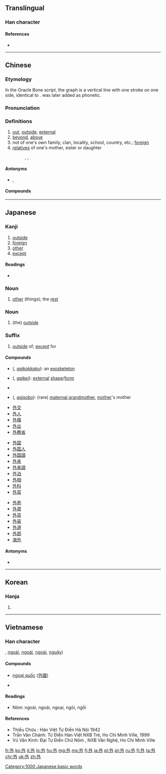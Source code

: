 ==Translingual==
{{stroke order|strokes=5}}

===Han character===
{{Han char|rn=36|rad=夕|as=02|sn=5|four=2320<sub>0</sub>|canj=弓戈卜 (NIY)|ids=⿰[[夕]][[卜]]}}

====References====
* {{Han ref|kx=0246.020|dkj=05750|dj=0487.050|hdz=20860.010|uh=5916|ud=22806|bh=A57E|bd=42366}}

----

==Chinese==
{{zh-forms}}

===Etymology===
In the Oracle Bone script, the graph is a vertical line with one stroke on one side, identical to {{zh-l|卜|divination}}. {{zh-l|月}} was later added as phonetic.

===Pronunciation===
{{zh-pron
|m=wài
|c=ngoi6,oi6
|c_note=ngoi6 - correct; oi6 - lazy pronunciation
|h=pfs=ngoi
|md=nguôi/ngiê
|md_note=nguôi - literary; ngiê - colloquial
|mn=gōa/gōe
|mn_note=gōa - literary; gōe - colloquial
|w=3nga
|mc=y
|oc=y
|cat=a,n
}}

===Definitions===
{{zh-hanzi}}

# [[out]], [[outside]], [[external]]
# [[beyond]], [[above]]
# not of one's own family, clan, locality, school, country, etc.; [[foreign]]
# [[relatives]] of one's mother, sister or daughter
#: {{zh-l|外婆|maternal grandmother}}, {{zh-l|外孙|daughter's son}}, {{zh-l|外祖父|maternal grandfather}}

====Antonyms====
* {{zh-l|裡/里}}, {{zh-l|內/内}}

====Compounds====
{{der5
| {{zh-l|外办}}
| {{zh-l|外邦}}
| {{zh-l|外币}}
| {{zh-l|外边}}, {{zh-l|外边儿}}
| {{zh-l|外表}}
| {{zh-l|外宾}}
| {{zh-l|外部}}
| {{zh-l|外埠}}
| {{zh-l|外财}}
| {{zh-l|外层空间}}
| {{zh-l|外场}}
| {{zh-l|外钞}}
| {{zh-l|外臣}}
| {{zh-l|外出}}
| {{zh-l|外出血}}
| {{zh-l|外传}}
| {{zh-l|外存}}
| {{zh-l|外带}}
| {{zh-l|外道}}
| {{zh-l|外敌}}
| {{zh-l|外地}}
| {{zh-l|外电}}
| {{zh-l|外电路}}
| {{zh-l|外电阻}}
| {{zh-l|外调}}
| {{zh-l|外耳}}
| {{zh-l|外分泌}}
| {{zh-l|外敷}}
| {{zh-l|外港}}
| {{zh-l|外公}}
| {{zh-l|外功}}, {{zh-l|外功儿}}
| {{zh-l|外骨骼}}
| {{zh-l|外观}}
| {{zh-l|外国}}
| {{zh-l|外国语}}
| {{zh-l|外海}}
| {{zh-l|外行}}
| {{zh-l|外号}}, {{zh-l|外号儿}}
| {{zh-l|外话}}
| {{zh-l|外踝}}
| {{zh-l|外患}}
| {{zh-l|外汇}}
| {{zh-l|外汇留成}}
| {{zh-l|外婚制}}
| {{zh-l|外活}}, {{zh-l|外活儿}}
| {{zh-l|外货}}
| {{zh-l|外祸}}
| {{zh-l|外籍}}
| {{zh-l|外加}}
| {{zh-l|外间}}, {{zh-l|外间儿}}
| {{zh-l|外江}}
| {{zh-l|外交}}
| {{zh-l|外交辞令}}
| {{zh-l|外交特权}}
| {{zh-l|外交团}}
| {{zh-l|外角}}
| {{zh-l|外界}}
| {{zh-l|外景}}
| {{zh-l|外科}}
| {{zh-l|外壳}}
| {{zh-l|外客}}
| {{zh-l|外寇}}
| {{zh-l|外快}}
| {{zh-l|外来}}
| {{zh-l|外来户}}
| {{zh-l|外来语}}
| {{zh-l|外力}}
| {{zh-l|外流}}
| {{zh-l|外路}}
| {{zh-l|外露}}
| {{zh-l|外轮}}
| {{zh-l|外贸}}
| {{zh-l|外貌}}
| {{zh-l|外面}}, {{zh-l|外面儿}}
| {{zh-l|外面儿光}}
| {{zh-l|外胚层}}
| {{zh-l|外婆}}
| {{zh-l|外戚}}
| {{zh-l|外企}}
| {{zh-l|外欠}}
| {{zh-l|外强中干}}
| {{zh-l|外侨}}
| {{zh-l|外勤}}
| {{zh-l|外圈}}
| {{zh-l|外人}}
| {{zh-l|外伤}}
| {{zh-l|外商}}
| {{zh-l|外生殖器}}
| {{zh-l|外甥}}
| {{zh-l|外甥女}}, {{zh-l|外甥女儿}}
| {{zh-l|外省}}
| {{zh-l|外史}}
| {{zh-l|外事}}
| {{zh-l|外饰}}
| {{zh-l|外室}}
| {{zh-l|外手}}, {{zh-l|外手儿}}
| {{zh-l|外首}}
| {{zh-l|外水}}
| {{zh-l|外孙}}
| {{zh-l|外孙女}}, {{zh-l|外孙女儿}}
| {{zh-l|外孙子}}
| {{zh-l|外胎}}
| {{zh-l|外逃}}
| {{zh-l|外套}}, {{zh-l|外套儿}}
| {{zh-l|外头}}
| {{zh-l|外围}}
| {{zh-l|外围设备}}
| {{zh-l|外文}}
| {{zh-l|外屋}}
| {{zh-l|外侮}}
| {{zh-l|外务}}
| {{zh-l|外骛}}
| {{zh-l|外县}}
| {{zh-l|外线}}
| {{zh-l|外乡}}
| {{zh-l|外向}}
| {{zh-l|外向型}}
| {{zh-l|外销}}
| {{zh-l|外心}}
| {{zh-l|外星人}}
| {{zh-l|外行星}}
| {{zh-l|外形}}
| {{zh-l|外姓}}
| {{zh-l|外烟}}
| {{zh-l|外延}}
| {{zh-l|外焰}}
| {{zh-l|外扬}}
| {{zh-l|外洋}}
| {{zh-l|外衣}}
| {{zh-l|外溢}}
| {{zh-l|外因}}
| {{zh-l|外阴}}
| {{zh-l|外引内联}}
| {{zh-l|外语}}
| {{zh-l|外遇}}
| {{zh-l|外园内方}}
| {{zh-l|外援}}
| {{zh-l|外在}}
| {{zh-l|外债}}
| {{zh-l|外长}}
| {{zh-l|外罩}}, {{zh-l|外罩儿}}
| {{zh-l|外痔}}
| {{zh-l|外资}}
| {{zh-l|外族}}
| {{zh-l|外祖父}}
| {{zh-l|外祖母}}
}}

----

==Japanese==

===Kanji===
{{ja-kanji|grade=2|rs=夕02}}

# [[outside]]
# [[foreign]]
# [[other]]
# [[except]]

====Readings====
* {{ja-readings
|goon=[[げ]] (ge)
|kanon=[[がい]] (gai)
|toon=[[うい]] (ui) {{qualifier|non-[[w:Jōyō kanji|Jōyō]] reading}}
|kun=[[そと]] (soto), [[ほか]] (hoka), [[はずす]] ([[外す]], hazusu)}}

===Noun===
{{ja-noun|ほか}}

# [[other]] (things); the [[rest]]

===Noun===
{{ja-noun|そと}}

# (the) [[outside]]

===Suffix===
{{ja-pos|がい|suffix}}

# [[outside]] of; [[except]] for

====Compounds====
{{top3}}
* {{l|ja|外骨格}} ({{l|ja|がいこっかく}}, ''[[gaikokkaku]]''): an [[exoskeleton]]
* {{l|ja|外形}} ({{l|ja|がいけい}}, ''[[gaikei]]''): [[external]] [[shape]]/[[form]]
* {{l|ja|外す|gloss=to [[unfasten]], to [[remove]]|lang=ja|sc=Jpan|tr=[[はずす]], [[hazusu]]}}
* {{l|ja|外祖母}} ({{l|ja|がいそぼ}}, ''[[gaisobo]]''): (rare) [[maternal grandmother]], [[mother]]'s mother
* [[外交]]
* [[外人]]
* [[外傷]]
* [[外出]]
* [[外務省]]
{{mid3}}
* [[外国]]
* [[外国人]]
* [[外国語]]
* [[外来]]
* [[外来語]]
* [[外泊]]
* [[外相]]
* [[外科]]
* [[外耳]]
{{mid3}}
* [[外苑]]
* [[外資]]
* [[外貨]]
* [[外装]]
* [[外道]]
* [[外部]]
* [[海外]]
{{bottom}}

====Antonyms====
* {{l|ja|内}}

[[Category:1000 Japanese basic words]]

----

==Korean==

===Hanja===
{{ko-hanja|hangeul=외|rv=oe|mr=oe|y=oy|eumhun=바깥|ehrv=bakkat|ehmr=pakkat|ehy=pakkath}}

# {{defn|lang=ko|sort=夕02}}

----

==Vietnamese==

===Han character===
{{vi-hantu|[[ngoại]]|rs=夕02}}, [[ngoái]], [[ngoải]], [[ngoài]], [[nguậy]])

====Compounds====
* [[ngoại quốc]] ([[外國]])

* {{defn|lang=vi|sort=夕02}}

====Readings====
* Nôm: ngoái, ngoài, ngoại, ngòi, ngồi

====References====
* Thiều Chửu : Hán Việt Tự Điển  Hà Nội 1942
* Trần Văn Chánh: Từ Điển Hán Việt NXB Trẻ, Ho Chi Minh Ville, 1999
* Vũ Văn Kính: Đại Tự Điển Chữ Nôm , NXB Văn Nghệ, Ho Chi Minh Ville

[[fr:外]]
[[ko:外]]
[[it:外]]
[[lo:外]]
[[hu:外]]
[[mg:外]]
[[ms:外]]
[[fj:外]]
[[ja:外]]
[[pl:外]]
[[pt:外]]
[[ru:外]]
[[fi:外]]
[[ta:外]]
[[chr:外]]
[[uk:外]]
[[zh:外]]